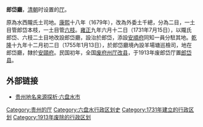 '''郎岱廳'''，[[清朝|清朝]]时设置的[[厅_(行政区划)|厅]]。

原為水西隴氏土司地。[[康熙|康熙]]十八年（1679年），改為外委土千總，分為二目，一土目管郎岱本枝，一土目管[[六枝|六枝]]。[[雍正|雍正]]九年六月十二日（1731年7月15日），以隴氏郎岱、六枝二土目地改設郎岱廳，設治於郎岱，添設[[安順府|安順府]]同知一員分駐其地。[[乾隆|乾隆]]十九年十二月初二日（1755年1月13日），於郎岱廳境內設羊場塘巡檢司，地在郎岱廳，隸於[[安頤府|安頤府]]。民国初年，全国[[废府州厅改县|废府州厅改县]]，于1913年废郎岱厅置[[郎岱县|郎岱县]]。

== 外部链接 ==
*[http://www.chiyou.name/page/whyz/dmtx/lps.htm 贵州地名来源探析·六盘水市] {{Wayback|url=http://www.chiyou.name/page/whyz/dmtx/lps.htm |date=20121105042411 }}

{{清朝行政区划小作品}}
{{DEFAULTSORT:L}}
[[Category:贵州的厅|Category:贵州的厅]]
[[Category:六盘水行政区划史|Category:六盘水行政区划史]]
[[Category:1731年建立的行政区划|Category:1731年建立的行政区划]]
[[Category:1913年废除的行政区划|Category:1913年废除的行政区划]]